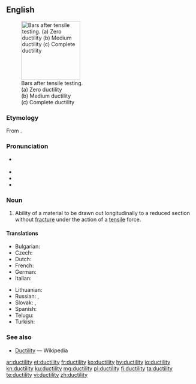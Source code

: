 ==English==
[[File:Ductility.svg|thumb|right|157px|Bars after tensile testing.<br>
(a) Zero ductility<br>
(b) Medium ductility<br>
(c) Complete ductility]]
===Etymology===
From {{suffix|ductile|ity|lang=en}}.

===Pronunciation===
* {{a|GenAm}} {{IPA|/dʌkˈtɪlɪdi/|lang=en}}
* {{audio|en-us-ductility.ogg|Audio (US)|lang=en}}
* {{hyphenation|duc|til|i|ty|lang=en}}
* {{rhymes|ɪlɪti|lang=en}}

===Noun===
{{en-noun|~|ductilities}}

# {{context|physics|lang=en}} Ability of a material to be drawn out longitudinally to a reduced section without [[fracture]] under the action of a [[tensile]] force.

====Translations====
{{trans-top|ability of a material to be drawn out longitudinally to a reduced section without fracture under the action of a tensile force}}
* Bulgarian: {{t+|bg|разтегливост|f}}
* Czech: {{t|cs|tažnost|f}}
* Dutch: {{t|nl|taaiheid}}
* French: {{t+|fr|ductilité|f}}
* German: {{t|de|Verformbarkheit}}
* Italian: {{t|it|duttilità|f}}
{{trans-mid}}
* Lithuanian: {{t|lt|tąsumas|m}}
* Russian: {{t+|ru|ковкость}}, {{t+|ru|тягучесть}}
* Slovak: {{t|sk|kujnosť}}, {{t|sk|pružnosť|f}}
* Spanish: {{t|es|ductilidad|f}}
* Telugu: {{t|te|తన్యత}}
* Turkish: {{t+|tr|süneklik}}
{{trans-bottom}}

===See also===
* [[w:Ductility|Ductility]] — Wikipedia

[[ar:ductility]]
[[et:ductility]]
[[fr:ductility]]
[[ko:ductility]]
[[hy:ductility]]
[[io:ductility]]
[[kn:ductility]]
[[ku:ductility]]
[[mg:ductility]]
[[pl:ductility]]
[[fi:ductility]]
[[ta:ductility]]
[[te:ductility]]
[[vi:ductility]]
[[zh:ductility]]